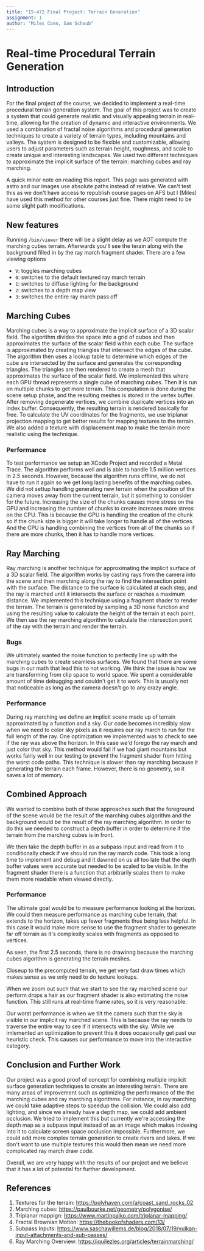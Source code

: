 ```yaml
---
title: "15-472 Final Project: Terrain Generation"
assignment: 1
author: "Miles Conn, Sam Schaub"
---
```



# Real-time Procedural Terrain Generation

## Introduction

For the final project of the course, we decided to implement a real-time procedural terrain generation system. 
The goal of this project was to create a system that could generate realistic and visually appealing terrain in real-time, 
allowing for the creation of dynamic and interactive environments. 
We used a combination of fractal noise algorithms and procedural generation techniques to create a variety of terrain types, including mountains and valleys. 
The system is designed to be flexible and customizable, allowing users to adjust parameters such as terrain height, 
roughness, and scale to create unique and interesting landscapes. We used two different techniques to approximate the implicit surface of the terrain: 
marching cubes and ray marching. 

A quick minor note on reading this report. This page was generated with astro and our images use absolute paths instead of relative. We can't test this as we don't have access to republish course
pages on AFS but I (Miles) have used this method for other courses just fine. There might need to be some slight path modifications.

## New features

Running `/bin/viewer` there will be a slight delay as we AOT compute the marching cubes terrain. Afterwards you'll see the terain along with 
the background filled in by the ray march fragment shader. There are a few viewing options

- `V`: toggles marching cubes 
- `0`: switches to the default textured ray march terrain
- `1`: switches to diffuse lighting for the background 
- `2`: switches to a depth map view
- `3`: switches the entire ray march pass off 

## Marching Cubes

Marching cubes is a way to approximate the implicit surface of a 3D scalar field.
The algorithm divides the space into a grid of cubes and then approximates the surface of the scalar field within each cube.
The surface is approximated by creating triangles that intersect the edges of the cube.
The algorithm then uses a lookup table to determine which edges of the cube are intersected by the surface and generates the corresponding triangles.
The triangles are then rendered to create a mesh that approximates the surface of the scalar field.
We implemented this where each GPU thread represents a single cube of marching cubes.
Then it is run on multiple chunks to get more terrain. This computation is done during the scene setup phase, and the resulting meshes is stored in the vertex buffer.
After removing degenerate vertices, we combine duplicate vertices into an index buffer.
Consequently, the resulting terrain is rendered basically for free.
To calculate the UV coordinates for the fragments, we use triplanar projection mapping to get better results for mapping textures to the terrain.
We also added a texture with displacement map to make the terrain more realistic using the technique.

<CaptionedImage src={MarchingCubes} caption="Marching Cubes" />

### Performance

To test performance we setup an XCode Project and recorded a Metal Trace. The algorithm performs well and is able to handle 1.5 million vertices in 2.5 seconds.
However, because the algorithm runs offline, we do not have to run it again so we get long lasting benefits of the marching cubes.
We did not settup handling generating new terrain when the position of the camera moves away from the current terrain, but it something to consider for the future.
Increasing the size of the chunks causes more stress on the GPU and increasing the number of chunks to create increases more stress on the CPU.
This is because the GPU is handling the creation of the chunk so if the chunk size is bigger it will take longer to handle all of the vertices.
And the CPU is handling combining the vertices from all of the chunks so if there are more chunks, then it has to handle more vertices.

## Ray Marching

Ray marching is another technique for approximating the implicit surface of a 3D scalar field.
The algorithm works by casting rays from the camera into the scene and then marching along the ray to find the intersection point with the surface.
The distance to the surface is calculated at each step, and the ray is marched until it intersects the surface or reaches a maximum distance.
We implemented this technique using a fragment shader to render the terrain. The terrain is generated by sampling a 3D noise function and using the resulting value to calculate the height of the terrain at each point.
We then use the ray marching algorithm to calculate the intersection point of the ray with the terrain and render the terrain.

<CaptionedImage src={DiffuseTerrain} caption="With diffuse lighting we can see the approximated noise function generated in the ray march"/>

<CaptionedImage src={TexturedTerain} caption="Textured terrain generated by the ray march"/>

### Bugs

We ultimately wanted the noise function to perfectly line up with the marching cubes to create seamless surfaces.
We found that there are some bugs in our math that lead this to not working. We think the issue is how we are transforming 
from clip space to world space. We spent a considerable amount of time debugging and couldn't get it to work. This is usually not 
that noticeable as long as the camera doesn't go to any crazy angle.

### Performance

During ray marching we define an implicit scene made up of terrain approximated by a function and a sky. Our code becomes incredibly
slow when we need to color sky pixels as it requires our ray march to run for the full length of the ray. One optimization we implemented 
was to check to see if the ray was above the horizon. In this case we'd forego the ray march and just color that sky. This method would fail 
if we had giant mountains but works fairly well in our testing to prevent the fragment shader from hitting the worst code paths.
This technique is slower than ray marching because it generating the terrain each frame.
However, there is no geometry, so it saves a lot of memory.

## Combined Approach

We wanted to combine both of these approaches such that the foreground of the scene would be the result of the marching cubes algorithm and the background would be the result of the ray marching algorithm. 
In order to do this we needed to construct a depth buffer in order to determine if the terrain from the marching cubes is in front. 

<CaptionedImage src={Depth} caption="Depth Map rendering" />

We then take the depth buffer in as a subpass input and read from it to conditionally check if we should run the ray march code. 
This took a long time to implement and debug and it dawned on us all too late that the depth buffer values were accurate
but needed to be scaled to be visible. In the fragment shader there is a function that arbitrarily scales them to make them more 
readable when viewed directly. 

### Performance 

The ultimate goal would be to measure performance looking at the horizon. We could then measure performance 
as marching cube terrain, that extends to the horizon, takes up fewer fragments thus being less helpful. In this case it would 
make more sense to use the fragment shader to generate far off terrain as it's complexity scales with fragments as opposed
to vertices.

<CaptionedImage src={MetalProfileTrace} caption="Metal Profile Trace"/>

As seen, the first 2.5 seconds, there is no drawinng because the marching cubes algorithm is generating the terrain meshes.

Closeup to the precomputed terrain, we get very fast draw times which makes sense as we only need to do texture lookups.

When we zoom out such that we start to see the ray marched scene our perform drops a hair as our fragment shader is also estimating
the noise function. This still runs at real-time frame rates, so it is very reasonable.

Our worst performance is when we tilt the camera such that the sky is visible in our implicit ray marched scene. This is because the ray needs
to traverse the entire way to see if it intersects with the sky. While we imlemented an optimization to prevent this it does occasionally get past our heuristic check.
This causes our performance to move into the interactive category.


## Conclusion and Further Work

Our project was a good proof of concept for combining multiple implicit surface generation techniques to create an interesting terrain. 
There are many areas of improvement such as optimizing the performance of the the marching cubes and ray marching algorithms. For instance,
in ray marching we could take adaptive steps to speedup the collision.
We could also add lighting, and since we already have a depth map, we could add ambient occlusion.  We tried to implement this but currently we're accessing
the depth map as a subpass input instead of as an image which makes indexing into it to calculate screen space occlusion impossible.
Furthermore, we could add more complex terrain generation to create rivers and lakes. If we don't want to use multiple textures 
this would then mean we need more complicated ray march draw code.


Overall, we are very happy with the results of our project and we believe that it has a lot of potential for further development.

## References

1. Textures for the terrain: https://polyhaven.com/a/coast_sand_rocks_02
1. Marching cubes: https://paulbourke.net/geometry/polygonise/
1. Triplanar mappign: https://www.martinpalko.com/triplanar-mapping/
1. Fractal Brownian Motion: https://thebookofshaders.com/13/
1. Subpass Inputs: https://www.saschawillems.de/blog/2018/07/19/vulkan-input-attachments-and-sub-passes/
1. Ray Marching Overview: https://iquilezles.org/articles/terrainmarching/